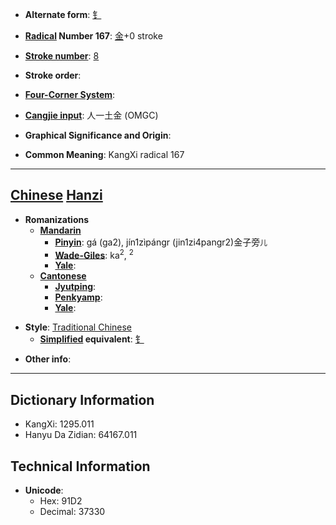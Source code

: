 * '''Alternate form''': [[钅]]

* '''[[Wiktionary:Chinese radical index| Radical]] Number 167''': [[Wiktionary:Chinese radical index 金|金]]+0 stroke

* '''[[Wiktionary:Chinese total strokes index|Stroke number]]''': [[Wiktionary:Chinese total strokes index 8|8]]

* '''Stroke order''': 

* '''[[Wiktionary:Chinese four corner index|Four-Corner System]]''': 

* '''[[Wiktionary:Chinese Cangjie index|Cangjie input]]''': 人一土金 (OMGC)

* '''Graphical Significance and Origin''': 

* '''Common Meaning''': KangXi radical 167

----

== [[Chinese]] [[Hanzi]] ==

* '''Romanizations'''
** '''[[Mandarin]]'''
*** '''[[Pinyin]]''': gá (ga2), jín1zìpángr (jin1zi4pangr2)金子旁<small>儿</small>
*** '''[[Wade-Giles]]''': ka<sup>2</sup>, <sup>2</sup>
*** '''[[Yale]]''': 
** '''[[Cantonese]]'''
*** '''[[Jyutping]]''':
*** '''[[Penkyamp]]''': 
*** '''[[Yale]]''': 

* '''Style''': [[Traditional Chinese]] 
** '''[[Simplified Chinese|Simplified]] equivalent''': [[钅]]

* '''Other info''': 

----

== Dictionary Information ==

* KangXi: 1295.011
* Hanyu Da Zidian: 64167.011

== Technical Information ==

* '''Unicode''':
** Hex: 91D2
** Decimal: 37330